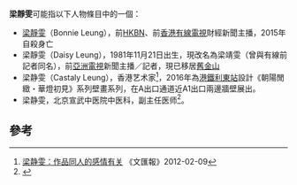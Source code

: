 '''梁靜雯'''可能指以下人物條目中的一個：
* [[梁靜雯_(有線)|梁靜雯]]（Bonnie Leung），前[[HKBN|HKBN]]、前[[香港有線電視|香港有線電視]]財經新聞主播，2015年自殺身亡
* 梁靜雯（Daisy Leung），1981年11月21日出生，現改名為梁靖雯（曾與有線前記者同名），前[[亞洲電視|亞洲電視]]新聞主播／記者，現已移居[[舊金山|舊金山]]
* 梁静雯（Castaly Leung），香港艺术家<ref>[http://trans.wenweipo.com/gb/paper.wenweipo.com/2012/02/09/OT1202090016.htm 梁静雯：作品同人的感情有关] {{webarchive|url=https://web.archive.org/web/20160304192442/http://trans.wenweipo.com/gb/paper.wenweipo.com/2012/02/09/OT1202090016.htm |date=2016-03-04 }}《文匯報》2012-02-09</ref>，2016年為[[港鐵|港鐵]][[利東站|利東站]]設計《朝陽閒緻・華燈初見》系列壁畫系列，在A出口通道近A1出口兩邊牆壁展出。
* 梁静雯，北京宣武中医院中医科，副主任医师<ref>{{Cite web |url=http://www.haodf.com/doctor/DE4r08xQdKSLeTXgEECGGbOLh9BQ.htm |title=好大夫在線 |access-date=2012-07-25 |archive-url=https://web.archive.org/web/20100911151144/http://www.haodf.com/doctor/DE4r08xQdKSLeTXgEECGGbOLh9BQ.htm |archive-date=2010-09-11 |dead-url=yes }}</ref>。

==參考==
{{reflist}}

{{disambig|cat=三字梁姓人名消歧義}}
